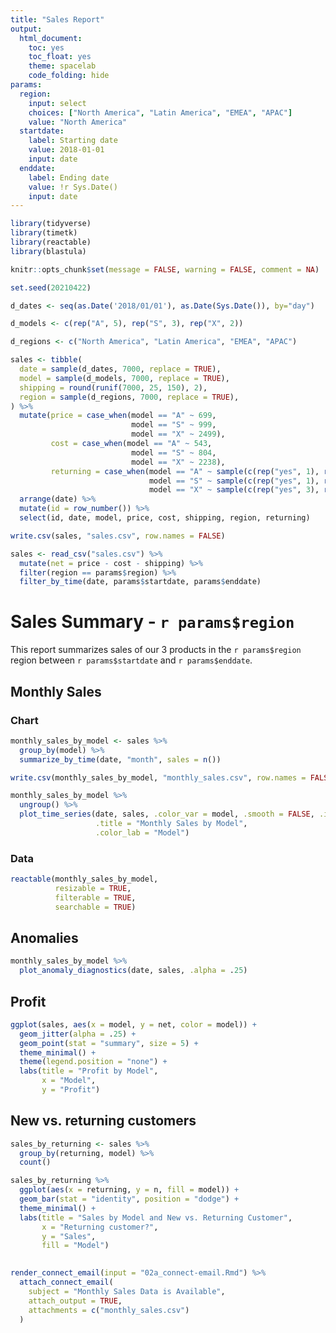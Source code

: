 ```yaml
---
title: "Sales Report"
output:
  html_document:
    toc: yes
    toc_float: yes
    theme: spacelab
    code_folding: hide
params:
  region:
    input: select
    choices: ["North America", "Latin America", "EMEA", "APAC"]
    value: "North America"
  startdate:
    label: Starting date
    value: 2018-01-01
    input: date
  enddate:
    label: Ending date
    value: !r Sys.Date()
    input: date
---
```


```r
library(tidyverse)
library(timetk)
library(reactable)
library(blastula)

knitr::opts_chunk$set(message = FALSE, warning = FALSE, comment = NA)
```

```r
set.seed(20210422)

d_dates <- seq(as.Date('2018/01/01'), as.Date(Sys.Date()), by="day")

d_models <- c(rep("A", 5), rep("S", 3), rep("X", 2))

d_regions <- c("North America", "Latin America", "EMEA", "APAC")

sales <- tibble(
  date = sample(d_dates, 7000, replace = TRUE),
  model = sample(d_models, 7000, replace = TRUE),
  shipping = round(runif(7000, 25, 150), 2),
  region = sample(d_regions, 7000, replace = TRUE),
) %>% 
  mutate(price = case_when(model == "A" ~ 699,
                           model == "S" ~ 999,
                           model == "X" ~ 2499),
         cost = case_when(model == "A" ~ 543,
                           model == "S" ~ 804,
                           model == "X" ~ 2238),
         returning = case_when(model == "A" ~ sample(c(rep("yes", 1), rep("no", 20)), 7000, replace = TRUE),
                               model == "S" ~ sample(c(rep("yes", 1), rep("no", 2)), 7000, replace = TRUE),
                               model == "X" ~ sample(c(rep("yes", 3), rep("no", 1)), 7000, replace = TRUE))) %>% 
  arrange(date) %>% 
  mutate(id = row_number()) %>% 
  select(id, date, model, price, cost, shipping, region, returning)

write.csv(sales, "sales.csv", row.names = FALSE)
```

```r
sales <- read_csv("sales.csv") %>% 
  mutate(net = price - cost - shipping) %>% 
  filter(region == params$region) %>% 
  filter_by_time(date, params$startdate, params$enddate)
```

# Sales Summary - `r params$region`

This report summarizes sales of our 3 products in the `r params$region` region between `r params$startdate` and `r params$enddate`.

## Monthly Sales {.tabset .tabset-pills}

### Chart

```r
monthly_sales_by_model <- sales %>% 
  group_by(model) %>% 
  summarize_by_time(date, "month", sales = n())

write.csv(monthly_sales_by_model, "monthly_sales.csv", row.names = FALSE)
```

```r
monthly_sales_by_model %>% 
  ungroup() %>% 
  plot_time_series(date, sales, .color_var = model, .smooth = FALSE, .interactive = FALSE,
                   .title = "Monthly Sales by Model",
                   .color_lab = "Model")
```

### Data

```r
reactable(monthly_sales_by_model,
          resizable = TRUE,
          filterable = TRUE,
          searchable = TRUE)
```

## Anomalies

```r
monthly_sales_by_model %>% 
  plot_anomaly_diagnostics(date, sales, .alpha = .25)
```

## Profit

```r
ggplot(sales, aes(x = model, y = net, color = model)) +
  geom_jitter(alpha = .25) +
  geom_point(stat = "summary", size = 5) +
  theme_minimal() +
  theme(legend.position = "none") +
  labs(title = "Profit by Model",
       x = "Model",
       y = "Profit")
```

## New vs. returning customers

```r
sales_by_returning <- sales %>% 
  group_by(returning, model) %>% 
  count()

sales_by_returning %>% 
  ggplot(aes(x = returning, y = n, fill = model)) +
  geom_bar(stat = "identity", position = "dodge") +
  theme_minimal() +
  labs(title = "Sales by Model and New vs. Returning Customer",
       x = "Returning customer?",
       y = "Sales",
       fill = "Model")
  
```

```r
render_connect_email(input = "02a_connect-email.Rmd") %>%
  attach_connect_email(
    subject = "Monthly Sales Data is Available",
    attach_output = TRUE,
    attachments = c("monthly_sales.csv")
  )
```
